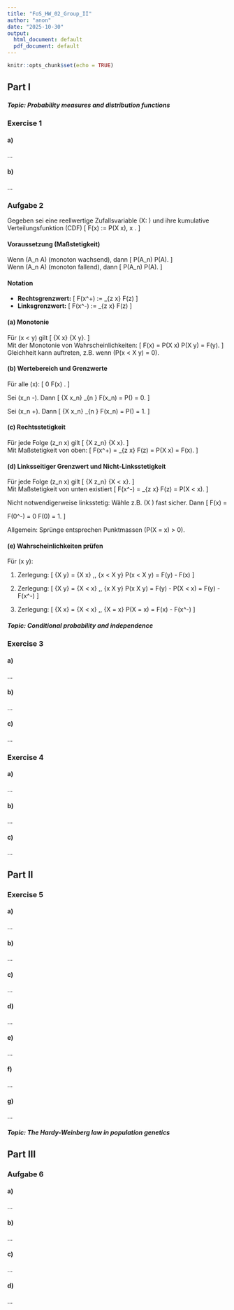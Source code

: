 ```yaml
---
title: "FoS_HW_02_Group_II"
author: "anon"
date: "2025-10-30"
output:
  html_document: default
  pdf_document: default
---
```


```r
knitr::opts_chunk$set(echo = TRUE)
```

## Part I

##### **Topic**: Probability measures and distribution functions
### Exercise 1

#### a)
...

#### b) 
...

### Aufgabe 2

Gegeben sei eine reellwertige Zufallsvariable \(X: \Omega \to \mathbb{R}\) und ihre kumulative Verteilungsfunktion (CDF)
\[
F(x) := P(X \le x), \quad x \in \mathbb{R}.
\]

#### Voraussetzung (Maßstetigkeit)

Wenn \(A_n \uparrow A\) (monoton wachsend), dann 
\[
P(A_n) \to P(A).
\]  
Wenn \(A_n \downarrow A\) (monoton fallend), dann 
\[
P(A_n) \to P(A).
\]

#### Notation

- **Rechtsgrenzwert:** 
\[
F(x^+) := \lim_{z \downarrow x} F(z)
\]
- **Linksgrenzwert:** 
\[
F(x^-) := \lim_{z \uparrow x} F(z)
\]

#### (a) Monotonie

Für \(x < y\) gilt
\[
\{X \le x\} \subset \{X \le y\}.
\]  
Mit der Monotonie von Wahrscheinlichkeiten:
\[
F(x) = P(X \le x) \le P(X \le y) = F(y).
\]  
Gleichheit kann auftreten, z.B. wenn \(P(x < X \le y) = 0\).

#### (b) Wertebereich und Grenzwerte

Für alle \(x\):
\[
0 \le F(x) \le 1.
\]  

Sei \(x_n \downarrow -\infty\). Dann
\[
\{X \le x_n\} \downarrow \emptyset \quad \implies \quad \lim_{n \to \infty} F(x_n) = P(\emptyset) = 0.
\]  

Sei \(x_n \uparrow +\infty\). Dann
\[
\{X \le x_n\} \uparrow \Omega \quad \implies \quad \lim_{n \to \infty} F(x_n) = P(\Omega) = 1.
\]

#### (c) Rechtsstetigkeit

Für jede Folge \(z_n \downarrow x\) gilt
\[
\{X \le z_n\} \downarrow \{X \le x\}.
\]  
Mit Maßstetigkeit von oben:
\[
F(x^+) = \lim_{z \downarrow x} F(z) = P(X \le x) = F(x).
\]

#### (d) Linksseitiger Grenzwert und Nicht-Linksstetigkeit

Für jede Folge \(z_n \uparrow x\) gilt
\[
\{X \le z_n\} \uparrow \{X < x\}.
\]  
Mit Maßstetigkeit von unten existiert
\[
F(x^-) = \lim_{z \uparrow x} F(z) = P(X < x).
\]  

Nicht notwendigerweise linksstetig: Wähle z.B. \(X \equiv 0\) fast sicher. Dann
\[
F(x) = 
\begin{cases}
0, & x < 0, \\
1, & x \ge 0,
\end{cases}
\quad \Rightarrow \quad F(0^-) = 0 \ne F(0) = 1.
\]  

Allgemein: Sprünge entsprechen Punktmassen \(P(X = x) > 0\).

#### (e) Wahrscheinlichkeiten prüfen

Für \(x \le y\):

1. Zerlegung:
\[
\{X \le y\} = \{X \le x\} \,\dot\cup\, \{x < X \le y\} \quad \implies \quad P(x < X \le y) = F(y) - F(x)
\]

2. Zerlegung:
\[
\{X \le y\} = \{X < x\} \,\dot\cup\, \{x \le X \le y\} \quad \implies \quad P(x \le X \le y) = F(y) - P(X < x) = F(y) - F(x^-)
\]

3. Zerlegung:
\[
\{X \le x\} = \{X < x\} \,\dot\cup\, \{X = x\} \quad \implies \quad P(X = x) = F(x) - F(x^-)
\]

##### **Topic**: Conditional probability and independence
### Exercise 3

#### a)
...

#### b) 
...

#### c) 
...

### Exercise 4

#### a)
...

#### b) 
...

#### c) 
...

## Part II

### Exercise 5

#### a)
...

#### b) 
...

#### c) 
...

#### d)
...

#### e) 
...

#### f) 
...

#### g) 
...

##### **Topic**: The Hardy-Weinberg law in population genetics
## Part III

### Aufgabe 6

#### a)
...

#### b) 
...

#### c) 
...

#### d)
...